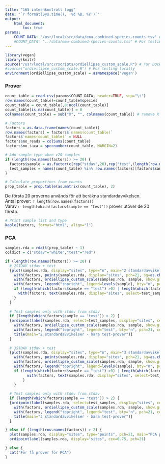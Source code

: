 ```yaml
---
title: "16S internkontroll logg"
date: "`r format(Sys.time(), '%d %B, %Y')`"
output:
    html_document:
        toc: true
params:
    COUNT_DATA: "/usr/local/src/data/emu-combined-species-counts.tsv" # For Docker
    #COUNT_DATA: "../data/emu-combined-species-counts.tsv" # For testing locally
---
```


<style>
   tbody tr:nth-child(odd){
    background-color: #F7FBFF;
  }
  th, td { padding: 5px; }
</style>

```r
library(vegan)
library(knitr)
source("/usr/local/src/rscripts/ordiellipse_custom_scale.R") # For Docker
#source("ordiellipse_custom_scale.R") # For testing locally
environment(ordiellipse_custom_scale) = asNamespace('vegan')
```

### Prover
```r
count_table = read.csv(params$COUNT_DATA, header=TRUE, sep="\t")
row.names(count_table)=count_table$species
count_table = count_table[,8:ncol(count_table)]
count_table[is.na(count_table)] = 0
colnames(count_table) = sub("X", "", colnames(count_table)) # remove X

# Factors
factors = as.data.frame(names(count_table))
row.names(factors) = factors$`names(count_table)`
factors$`names(count_table)` = NULL
factors$no_reads = colSums(count_table)
factors$no_taxa = specnumber(count_table, MARGIN=2)

# Add sample type when >20 samples
if (length(row.names(factors)) >= 20) {
  factors$sample = as.factor(c(rep("stdav",20),rep("test",(length(row.names(factors))-20))))
  test_samples = names(count_table) %in% row.names(factors)[factors$sample=="test"] # Get test samples
}

# Calculate proportions from counts
prop_table = prop.table(as.matrix(count_table), 2)

```

De första 20 proverna används för att beräkna standardavvikelsen.  
Antal prover: `r length(row.names(factors))`  
Varav `r length(which(factors$sample == "test"))` prover utöver de 20 första.

```r
# Print sample list and type
kable(factors, format="html", align="l")
```
  
### PCA
```r
samples.rda = rda(t(prop_table) ~ 1)
coldict = c("stdav"="white","test"="red")

if (length(row.names(factors)) >= 20) {
  # 2STDAV stdav + test
  {plot(samples.rda, display="sites", type="n", main="2 standardavvikelser")
    with(factors, points(samples.rda, display="sites", pch=21, bg=as.character(coldict[sample])))
    with(factors, ordiellipse_custom_scale(samples.rda, sample, show.groups="stdav", kind="sd", scale.custom=2, draw="polygon", col="skyblue", border="blue"))
    with(factors, legend("topright", legend=levels(sample), bty="n", pch=21, col="black", pt.bg=coldict))
    if (length(which(factors$sample == "test") >0) | length(which(factors$sample == "test") <3)) {
      with(factors, text(samples.rda, display="sites", select=test_samples, cex=0.75))
    }
  }
  
  # Test samples only with stdev from stdav
  if (length(which(factors$sample == "test")) > 2) {
  {ordipointlabel(samples.rda, select=test_samples, display="sites", cex=0.75, pch=21, bg="red")
    with(factors, ordiellipse_custom_scale(samples.rda, sample, show.groups="stdav", kind="sd", scale.custom=2, draw="polygon", col="skyblue", border="blue"))
    with(factors, legend("topright", legend="test", bty="n", pch=21, col="black", pt.bg="red"))
    title(main="2 standardavvikelser - bara test-prover")}
  }
  
  # 3STDAV stdav + test
  {plot(samples.rda, display="sites", type="n", main="3 standardavvikelser")
    with(factors, points(samples.rda, display="sites", pch=21, bg=as.character(coldict[sample])))
    with(factors, ordiellipse_custom_scale(samples.rda, sample, show.groups="stdav", kind="sd", scale.custom=3, draw="polygon", col="skyblue", border="blue"))
    with(factors, legend("topright", legend=levels(sample), bty="n", pch=21, col="black", pt.bg=coldict))
    if (length(which(factors$sample == "test") >0) | length(which(factors$sample == "test") <3)) {
          with(factors, text(samples.rda, display="sites", select=test_samples, cex=0.75))
        }
    }
  
  # Test samples only with stdev from stdav
  if (length(which(factors$sample == "test")) > 2) {
  {ordipointlabel(samples.rda, select=test_samples, display="sites", cex=0.75, pch=21, bg="red")
    with(factors, ordiellipse_custom_scale(samples.rda, sample, show.groups="stdav", kind="sd", scale.custom=3, draw="polygon", col="skyblue", border="blue"))
    with(factors, legend("topright", legend="test", bty="n", pch=21, col="black", pt.bg="red"))
    title(main="3 standardavvikelser - bara test-prover")}
  }

} else if (length(row.names(factors)) > 2) {
  plot(samples.rda, display="sites", type="points", pch=21, main="PCA positiva kontroller - färre än 20 prover")
  ordipointlabel(samples.rda, display="sites", cex=0.75, pch=21)

} else {
  cat("För få prover för PCA")
}


```

